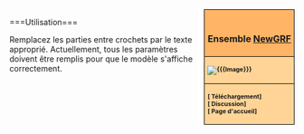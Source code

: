 <div style="float:right; padding-left:12px; background:#ffffff;">
<div style="border:1px solid #000000; background:#ffb466; padding:5px; -moz-border-radius-topleft:5px; -moz-border-radius-topright:5px; font-size: 12pt;">
<center><strong><font size="3">{{{Nom}}}<br/>Ensemble [[fr/Manual/NewGRF|NewGRF]]</font></strong></center>
</div>
<div style="border:1px solid black; border-top-width: 0px; background:#ffd496; padding:5px; font-size: 8pt; font-weight:bold">
[[File:{{{Image}}}]]<br/>
</div>
<div style="border:1px solid black; border-top-width: 0px; background:#ffd496; padding:5px; -moz-border-radius-bottomleft:5px; -moz-border-radius-bottomright:8px; font-size: 8pt; font-weight:bold">
[{{{Download}}} Téléchargement]<br/>
[{{{Discussion}}} Discussion]<br/>
[{{{Homepage}}} Page d'accueil]<br/>
</div>
</div>
<includeonly>[[Category:fr/Community/NewGRF/NewGRF Sets|{{PAGENAME}}]]</includeonly>
<noinclude>===Utilisation===
{{Ensemble newgrf/Fr<br/>
|Nom=[nom du grf]<br/>
|Image=[image.grf]<br/>
|Download=[url de la page de téléchargement]<br/>
|Discussion=[url de la page de discussion]<br/>
|Homepate=[url de la page d'accueil]<br/>
}}

Remplacez les parties entre crochets par le texte approprié. Actuellement, tous les paramètres doivent être remplis pour que le modèle s'affiche correctement.
</noinclude>